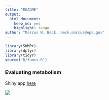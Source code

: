 ```yaml
---
title: "README"
output: 
  html_document:
    keep_md: yes
    highlight: tango
author: "Marcus W. Beck, beck.marcus@epa.gov"
---
```


```r
library(SWMPr)
library(dplyr)
library(tidyr)
source('R/funcs.R')
```

### Evaluating metabolism 

Shiny app [here](https://beckmw.shinyapps.io/metab_eval/)

<a href="https://beckmw.shinyapps.io/metab_eval/"><img src = "screenshot.png"></a>
